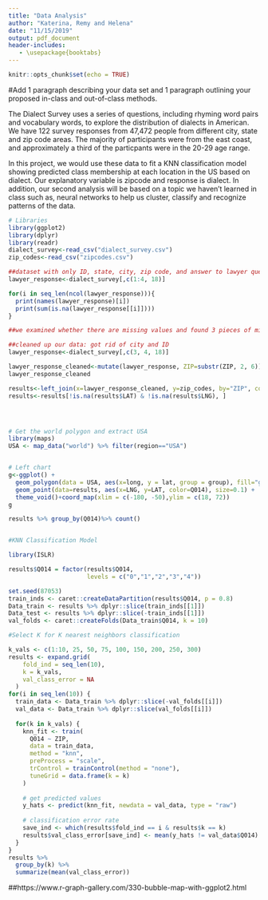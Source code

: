 ```yaml
---
title: "Data Analysis"
author: "Katerina, Remy and Helena"
date: "11/15/2019"
output: pdf_document 
header-includes:
   - \usepackage{booktabs}
---
```


```r
knitr::opts_chunk$set(echo = TRUE)
```
#Add 1 paragraph describing your data set and 1 paragraph outlining your proposed in-class and out-of-class methods.

The Dialect Survey uses a series of questions, including rhyming word pairs and vocabulary words, to explore the distribution of dialects in American. We have 122 survey responses from 47,472 people from different city, state and zip code areas. The majority of participants were from the east coast, and approximately a third of the particpants were in the 20-29 age range.

In this project, we would use these data to fit a KNN classification model showing predicted class membership at each location in the US based on dialect. Our explanatory variable is zipcode and response is dialect. In addition, our second analysis will be based on a topic we haven't learned in class such as, neural networks to help us cluster, classify and recognize patterns of the data.  

```r
# Libraries
library(ggplot2)
library(dplyr)
library(readr)
dialect_survey<-read_csv("dialect_survey.csv")
zip_codes<-read_csv("zipcodes.csv")

##dataset with only ID, state, city, zip code, and answer to lawyer question
lawyer_response<-dialect_survey[,c(1:4, 18)]

for(i in seq_len(ncol(lawyer_response))){
  print(names(lawyer_response)[i])
  print(sum(is.na(lawyer_response[[i]])))
}

##we examined whether there are missing values and found 3 pieces of missing data for state, and 537 for city. However, there are no missing data values for zip code. We will use zip code as our explanatory variable.

##cleaned up our data: got rid of city and ID
lawyer_response<-dialect_survey[,c(3, 4, 18)]

lawyer_response_cleaned<-mutate(lawyer_response, ZIP=substr(ZIP, 2, 6))
lawyer_response_cleaned

results<-left_join(x=lawyer_response_cleaned, y=zip_codes, by="ZIP", copy=FALSE)
results<-results[!is.na(results$LAT) & !is.na(results$LNG), ]




# Get the world polygon and extract USA
library(maps)
USA <- map_data("world") %>% filter(region=="USA")


# Left chart
g<-ggplot() +
  geom_polygon(data = USA, aes(x=long, y = lat, group = group), fill="grey") +
  geom_point(data=results, aes(x=LNG, y=LAT, color=Q014), size=0.1) + 
  theme_void()+coord_map(xlim = c(-180, -50),ylim = c(18, 72))
g

results %>% group_by(Q014)%>% count()


#KNN Classification Model

library(ISLR)

results$Q014 = factor(results$Q014,
                      levels = c("0","1","2","3","4"))

set.seed(87053)
train_inds <- caret::createDataPartition(results$Q014, p = 0.8)
Data_train <- results %>% dplyr::slice(train_inds[[1]])
Data_test <- results %>% dplyr::slice(-train_inds[[1]])
val_folds <- caret::createFolds(Data_train$Q014, k = 10)

#Select K for K nearest neighbors classification 

k_vals <- c(1:10, 25, 50, 75, 100, 150, 200, 250, 300)
results <- expand.grid(
    fold_ind = seq_len(10),
    k = k_vals,
    val_class_error = NA
  )
for(i in seq_len(10)) {
  train_data <- Data_train %>% dplyr::slice(-val_folds[[i]])
  val_data <- Data_train %>% dplyr::slice(val_folds[[i]])
  
  for(k in k_vals) {
    knn_fit <- train(
      Q014 ~ ZIP,
      data = train_data,
      method = "knn",
      preProcess = "scale",
      trControl = trainControl(method = "none"),
      tuneGrid = data.frame(k = k)
    )
    
    # get predicted values
    y_hats <- predict(knn_fit, newdata = val_data, type = "raw")
  
    # classification error rate
    save_ind <- which(results$fold_ind == i & results$k == k)
    results$val_class_error[save_ind] <- mean(y_hats != val_data$Q014)
  }
}
results %>%
  group_by(k) %>%
  summarize(mean(val_class_error))
```

##https://www.r-graph-gallery.com/330-bubble-map-with-ggplot2.html
